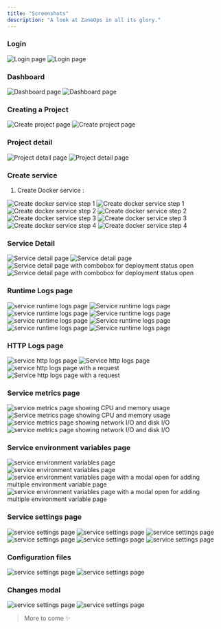 ```yaml
---
title: "Screenshots"
description: "A look at ZaneOps in all its glory."
---
```


### Login

<img className="block dark:hidden" src="/images/login-light.png" alt="Login page" />
<img className="!hidden dark:!block" src="/images/login-dark.png" alt="Login page" />

### Dashboard


<img className="block dark:hidden" src="/images/dashboard-light.png" alt="Dashboard page" />
<img className="!hidden dark:!block" src="/images/dashboard-dark.png" alt="Dashboard page" />

### Creating a Project


<img className="block dark:hidden" src="/images/create-project-light.png" alt="Create project page" />
<img className="!hidden dark:!block" src="/images/create-project-dark.png" alt="Create project page" />

### Project detail

<img className="block dark:hidden" src="/images/project-detail-light.png" alt="Project detail page" />
<img className="!hidden dark:!block" src="/images/project-detail-dark.png" alt="Project detail page" />


### Create service

1. Create Docker service :

<img className="block dark:hidden" src="/images/create-service-step1-light.png" alt="Create docker service step 1" />
<img className="!hidden dark:!block" src="/images/create-service-step1-dark.png" alt="Create docker service step 1" />

<img className="block dark:hidden" src="/images/create-service-step2-light.png" alt="Create docker service step 2" />
<img className="!hidden dark:!block" src="/images/create-service-step2-dark.png" alt="Create docker service step 2" />

<img className="block dark:hidden" src="/images/create-service-step3-light.png" alt="Create docker service step 3" />
<img className="!hidden dark:!block" src="/images/create-service-step3-dark.png" alt="Create docker service step 3" />

<img className="block dark:hidden" src="/images/create-service-step4-light.png" alt="Create docker service step 4" />
<img className="!hidden dark:!block" src="/images/create-service-step4-dark.png" alt="Create docker service step 4" />

### Service Detail

<img className="block dark:hidden" src="/images/service-detail-light.png" alt="Service detail page" />
<img className="!hidden dark:!block" src="/images/service-detail-dark.png" alt="Service detail page" />

<img className="block dark:hidden" src="/images/service-detail-combobox-light.png" alt="Service detail page with combobox for deployment status open" />
<img className="!hidden dark:!block" src="/images/service-detail-combobox-dark.png" alt="Service detail page with combobox for deployment status  open" />


### Runtime Logs page

<img className="block dark:hidden" src="/images/deployment-detail-light.png" alt="service runtime logs page" />
<img className="!hidden dark:!block" src="/images/deployment-detail-dark.png" alt="Service runtime logs page" />

<img className="block dark:hidden" src="/images/logs-filter-light.png" alt="service runtime logs page" />
<img className="!hidden dark:!block" src="/images/logs-filter-dark.png" alt="Service runtime logs page" />


<img className="block dark:hidden" src="/images/logs-max-light.png" alt="service runtime logs page" />
<img className="!hidden dark:!block" src="/images/logs-max-dark.png" alt="Service runtime logs page" />


<img className="block dark:hidden" src="/images/logs-octane-light.png" alt="service runtime logs page" />
<img className="!hidden dark:!block" src="/images/logs-octane-dark.png" alt="Service runtime logs page" />


### HTTP Logs page

<img className="block dark:hidden" src="/images/http-logs-light.png" alt="service http logs page" />
<img className="!hidden dark:!block" src="/images/http-logs-dark.png" alt="Service http logs page" />

<img className="block dark:hidden" src="/images/http-logs-with-details-open-light.png" alt="service http logs page with a request" />
<img className="!hidden dark:!block" src="/images/http-logs-with-details-open-dark.png" alt="Service http logs page with a request" />


### Service metrics page

<img className="block dark:hidden" src="/images/service-metrics-light.png" alt="service metrics page showing CPU and memory usage" />
<img className="!hidden dark:!block" src="/images/service-metrics-dark.png" alt="Service metrics page showing CPU and memory usage" />

<img className="block dark:hidden" src="/images/service-metrics-net-light.png" alt="service metrics page showing network I/O and disk I/O" />
<img className="!hidden dark:!block" src="/images/service-metrics-net-dark.png" alt="service metrics page showing network I/O and disk I/O" />


### Service environment variables page

<img className="block dark:hidden" src="/images/service-envs-light.png" alt="service environment variables page" />
<img className="!hidden dark:!block" src="/images/service-envs-dark.png" alt="service environment variables page" />

<img className="block dark:hidden" src="/images/service-envs-modal-light.png" alt="service environment variables page with a modal open for adding multiple environment variable page" />
<img className="!hidden dark:!block" src="/images/service-envs-modal-dark.png" alt="service environment variables page with a modal open for adding multiple environment variable page" />


### Service settings page

<img className="block dark:hidden" src="/images/service-settings-1-light.png" alt="service settings page" />
<img className="!hidden dark:!block" src="/images/service-settings-1-dark.png" alt="service settings page" />

<img className="block dark:hidden" src="/images/service-settings-2-light.png" alt="service settings page" />
<img className="!hidden dark:!block" src="/images/service-settings-2-dark.png" alt="service settings page" />

<img className="block dark:hidden" src="/images/service-settings-3-light.png" alt="service settings page" />
<img className="!hidden dark:!block" src="/images/service-settings-3-dark.png" alt="service settings page" />

### Configuration files

<img className="block dark:hidden" src="/images/service-settings-4-light.png" alt="service settings page" />
<img className="!hidden dark:!block" src="/images/service-settings-4-dark.png" alt="service settings page" />


### Changes modal

<img className="block dark:hidden" src="/images/changes-modal-light.png" alt="service settings page" />
<img className="!hidden dark:!block" src="/images/changes-modal-dark.png" alt="service settings page" />


> More to come ✨ 